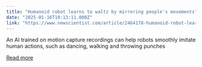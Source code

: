 ```yaml
---
title: "Humanoid robot learns to waltz by mirroring people's movements"
date: "2025-01-16T10:13:11.000Z"
link: "https://www.newscientist.com/article/2464178-humanoid-robot-learns-to-waltz-by-mirroring-peoples-movements/?utm_campaign=RSS%7CNSNS&utm_source=NSNS&utm_medium=RSS&utm_content=technology"
---
```


An AI trained on motion capture recordings can help robots smoothly imitate human actions, such as dancing, walking and throwing punches

[Read more](https://www.newscientist.com/article/2464178-humanoid-robot-learns-to-waltz-by-mirroring-peoples-movements/?utm_campaign=RSS%7CNSNS&utm_source=NSNS&utm_medium=RSS&utm_content=technology)
